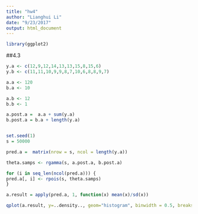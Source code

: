 ```yaml
---
title: "hw4"
author: "Lianghui Li"
date: "9/23/2017"
output: html_document
---
```


```r
library(ggplot2)
```



##4.3


```r
y.a <- c(12,9,12,14,13,13,15,8,15,6) 
y.b <- c(11,11,10,9,9,8,7,10,6,8,8,9,7)

a.a <- 120
b.a <- 10

a.b <- 12
b.b <- 1

a.post.a =  a.a + sum(y.a) 
b.post.a = b.a + length(y.a)


set.seed(1)
s = 50000

pred.a =  matrix(nrow = s, ncol = length(y.a))

theta.samps <- rgamma(s, a.post.a, b.post.a)

for (i in seq_len(ncol(pred.a))) {
pred.a[, i] <- rpois(s, theta.samps)
}

a.result = apply(pred.a, 1, function(x) mean(x)/sd(x))

qplot(a.result, y=..density.., geom="histogram", binwidth = 0.5, breaks = seq(2,12, by = 1)) + geom_vline(xintercept = mean(y.a)/sd(y.a), color = 'red')

```

